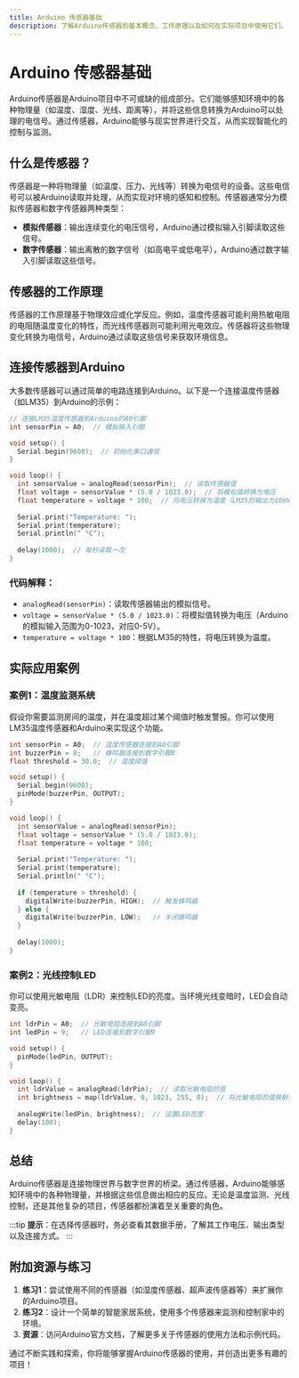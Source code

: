 ```yaml
---
title: Arduino 传感器基础
description: 了解Arduino传感器的基本概念、工作原理以及如何在实际项目中使用它们。
---
```


# Arduino 传感器基础

Arduino传感器是Arduino项目中不可或缺的组成部分。它们能够感知环境中的各种物理量（如温度、湿度、光线、距离等），并将这些信息转换为Arduino可以处理的电信号。通过传感器，Arduino能够与现实世界进行交互，从而实现智能化的控制与监测。

## 什么是传感器？

传感器是一种将物理量（如温度、压力、光线等）转换为电信号的设备。这些电信号可以被Arduino读取并处理，从而实现对环境的感知和控制。传感器通常分为模拟传感器和数字传感器两种类型：

- **模拟传感器**：输出连续变化的电压信号，Arduino通过模拟输入引脚读取这些信号。
- **数字传感器**：输出离散的数字信号（如高电平或低电平），Arduino通过数字输入引脚读取这些信号。

## 传感器的工作原理

传感器的工作原理基于物理效应或化学反应。例如，温度传感器可能利用热敏电阻的电阻随温度变化的特性，而光线传感器则可能利用光电效应。传感器将这些物理变化转换为电信号，Arduino通过读取这些信号来获取环境信息。

## 连接传感器到Arduino

大多数传感器可以通过简单的电路连接到Arduino。以下是一个连接温度传感器（如LM35）到Arduino的示例：

```cpp
// 连接LM35温度传感器到Arduino的A0引脚
int sensorPin = A0;  // 模拟输入引脚

void setup() {
  Serial.begin(9600);  // 初始化串口通信
}

void loop() {
  int sensorValue = analogRead(sensorPin);  // 读取传感器值
  float voltage = sensorValue * (5.0 / 1023.0);  // 将模拟值转换为电压
  float temperature = voltage * 100;  // 将电压转换为温度（LM35的输出为10mV/°C）
  
  Serial.print("Temperature: ");
  Serial.print(temperature);
  Serial.println(" °C");
  
  delay(1000);  // 每秒读取一次
}
```

### 代码解释：
- `analogRead(sensorPin)`：读取传感器输出的模拟信号。
- `voltage = sensorValue * (5.0 / 1023.0)`：将模拟值转换为电压（Arduino的模拟输入范围为0-1023，对应0-5V）。
- `temperature = voltage * 100`：根据LM35的特性，将电压转换为温度。

## 实际应用案例

### 案例1：温度监测系统
假设你需要监测房间的温度，并在温度超过某个阈值时触发警报。你可以使用LM35温度传感器和Arduino来实现这个功能。

```cpp
int sensorPin = A0;  // 温度传感器连接到A0引脚
int buzzerPin = 8;   // 蜂鸣器连接到数字引脚8
float threshold = 30.0;  // 温度阈值

void setup() {
  Serial.begin(9600);
  pinMode(buzzerPin, OUTPUT);
}

void loop() {
  int sensorValue = analogRead(sensorPin);
  float voltage = sensorValue * (5.0 / 1023.0);
  float temperature = voltage * 100;
  
  Serial.print("Temperature: ");
  Serial.print(temperature);
  Serial.println(" °C");
  
  if (temperature > threshold) {
    digitalWrite(buzzerPin, HIGH);  // 触发蜂鸣器
  } else {
    digitalWrite(buzzerPin, LOW);   // 关闭蜂鸣器
  }
  
  delay(1000);
}
```

### 案例2：光线控制LED
你可以使用光敏电阻（LDR）来控制LED的亮度。当环境光线变暗时，LED会自动变亮。

```cpp
int ldrPin = A0;  // 光敏电阻连接到A0引脚
int ledPin = 9;   // LED连接到数字引脚9

void setup() {
  pinMode(ledPin, OUTPUT);
}

void loop() {
  int ldrValue = analogRead(ldrPin);  // 读取光敏电阻的值
  int brightness = map(ldrValue, 0, 1023, 255, 0);  // 将光敏电阻的值映射到LED亮度
  
  analogWrite(ledPin, brightness);  // 设置LED亮度
  delay(100);
}
```

## 总结

Arduino传感器是连接物理世界与数字世界的桥梁。通过传感器，Arduino能够感知环境中的各种物理量，并根据这些信息做出相应的反应。无论是温度监测、光线控制，还是其他复杂的项目，传感器都扮演着至关重要的角色。

:::tip
**提示**：在选择传感器时，务必查看其数据手册，了解其工作电压、输出类型以及连接方式。
:::

## 附加资源与练习

1. **练习1**：尝试使用不同的传感器（如湿度传感器、超声波传感器等）来扩展你的Arduino项目。
2. **练习2**：设计一个简单的智能家居系统，使用多个传感器来监测和控制家中的环境。
3. **资源**：访问Arduino官方文档，了解更多关于传感器的使用方法和示例代码。

通过不断实践和探索，你将能够掌握Arduino传感器的使用，并创造出更多有趣的项目！